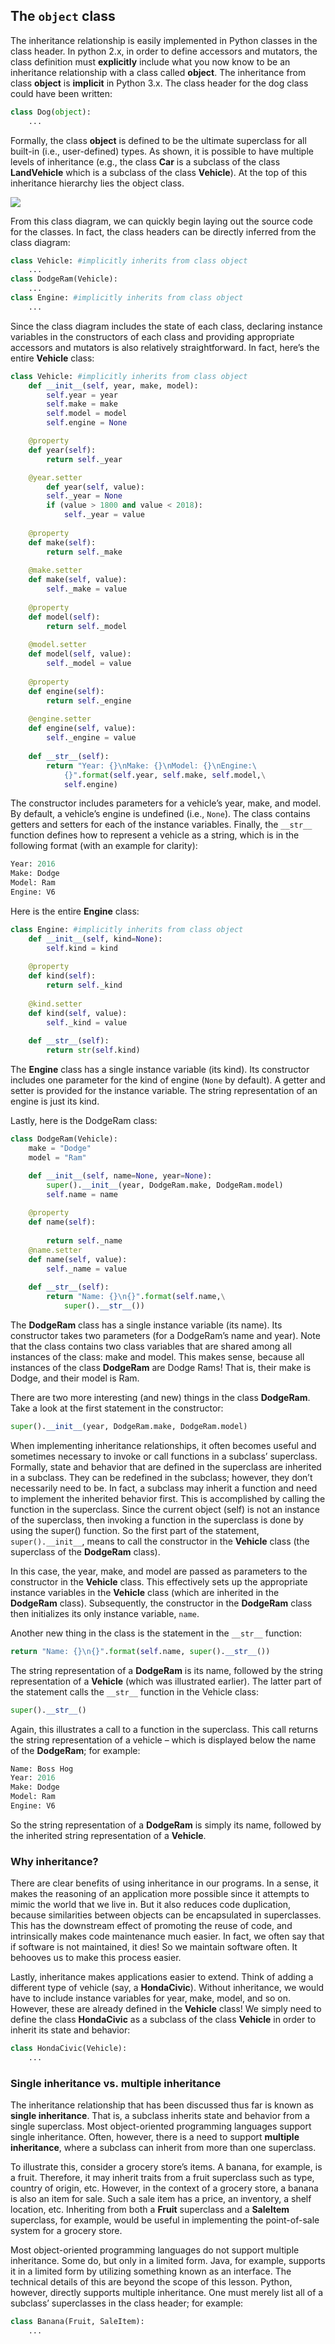 ## The `object` class
The inheritance relationship is easily implemented in Python classes in the class header. In python 2.x,
in order to define accessors and mutators, the class definition must **explicitly** include what you now
know to be an inheritance relationship with a class called **object**. The inheritance from class **object** is
**implicit** in Python 3.x. The class header for the dog class could have been written:
```python
class Dog(object):
    ...
```

Formally, the class **object** is defined to be the ultimate superclass for all built-in (i.e., user-defined)
types. As shown, it is possible to have multiple levels of inheritance (e.g., the class **Car** is a subclass of
the class **LandVehicle** which is a subclass of the class **Vehicle**). At the top of this inheritance hierarchy
lies the object class. 

![](./images/Lesson12-05.png){fig-align="center"}

From this class diagram, we can quickly begin laying out the source code for the classes. In fact, the
class headers can be directly inferred from the class diagram:
```python
class Vehicle: #implicitly inherits from class object
    ...
class DodgeRam(Vehicle):
    ...
class Engine: #implicitly inherits from class object
    ...
```

Since the class diagram includes the state of each class, declaring instance variables in the constructors
of each class and providing appropriate accessors and mutators is also relatively straightforward. In
fact, here's the entire **Vehicle** class:
```python
class Vehicle: #implicitly inherits from class object
    def __init__(self, year, make, model):
        self.year = year
        self.make = make
        self.model = model
        self.engine = None

    @property
    def year(self):
        return self._year

    @year.setter
        def year(self, value):
        self._year = None
        if (value > 1800 and value < 2018):
            self._year = value
    
    @property
    def make(self):
        return self._make
    
    @make.setter
    def make(self, value):
        self._make = value
    
    @property
    def model(self):
        return self._model
    
    @model.setter
    def model(self, value):
        self._model = value
    
    @property
    def engine(self):
        return self._engine
    
    @engine.setter
    def engine(self, value):
        self._engine = value
    
    def __str__(self):
        return "Year: {}\nMake: {}\nModel: {}\nEngine:\
            {}".format(self.year, self.make, self.model,\
            self.engine)
```

The constructor includes parameters for a vehicle's year, make, and model. By default, a vehicle's
engine is undefined (i.e., `None`). The class contains getters and setters for each of the instance
variables. Finally, the `__str__` function defines how to represent a vehicle as a string, which is in the
following format (with an example for clarity):
```python
Year: 2016
Make: Dodge
Model: Ram
Engine: V6
```

Here is the entire **Engine** class:
```python
class Engine: #implicitly inherits from class object
    def __init__(self, kind=None):
        self.kind = kind
    
    @property
    def kind(self):
        return self._kind
    
    @kind.setter
    def kind(self, value):
        self._kind = value
    
    def __str__(self):
        return str(self.kind)
```

The **Engine** class has a single instance variable (its kind). Its constructor includes one parameter for the
kind of engine (`None` by default). A getter and setter is provided for the instance variable. The string
representation of an engine is just its kind.

Lastly, here is the DodgeRam class:
```python
class DodgeRam(Vehicle):
    make = "Dodge"
    model = "Ram"

    def __init__(self, name=None, year=None):
        super().__init__(year, DodgeRam.make, DodgeRam.model)
        self.name = name
    
    @property
    def name(self):
    
        return self._name
    @name.setter
    def name(self, value):
        self._name = value
    
    def __str__(self):
        return "Name: {}\n{}".format(self.name,\
            super().__str__())
```

The **DodgeRam** class has a single instance variable (its name). Its constructor takes two parameters (for
a DodgeRam's name and year). Note that the class contains two class variables that are shared among
all instances of the class: make and model. This makes sense, because all instances of the class
**DodgeRam** are Dodge Rams! That is, their make is Dodge, and their model is Ram.

There are two more interesting (and new) things in the class **DodgeRam**. Take a look at the first
statement in the constructor:
```python
super().__init__(year, DodgeRam.make, DodgeRam.model)
```

When implementing inheritance relationships, it often becomes useful and sometimes necessary to
invoke or call functions in a subclass' superclass. Formally, state and behavior that are defined in the
superclass are inherited in a subclass. They can be redefined in the subclass; however, they don't
necessarily need to be. In fact, a subclass may inherit a function and need to implement the inherited
behavior first. This is accomplished by calling the function in the superclass. Since the current object
(self) is not an instance of the superclass, then invoking a function in the superclass is done by using the
super() function. So the first part of the statement, `super().__init__`, means to call the
constructor in the **Vehicle** class (the superclass of the **DodgeRam** class).

In this case, the year, make, and model are passed as parameters to the constructor in the **Vehicle** class.
This effectively sets up the appropriate instance variables in the **Vehicle** class (which are inherited in the
**DodgeRam** class). Subsequently, the constructor in the **DodgeRam** class then initializes its only
instance variable, `name`.

Another new thing in the class is the statement in the `__str__` function:
```python
return "Name: {}\n{}".format(self.name, super().__str__())
```

The string representation of a **DodgeRam** is its name, followed by the string representation of a **Vehicle**
(which was illustrated earlier). The latter part of the statement calls the `__str__` function in the
Vehicle class:
```python
super().__str__()
```

Again, this illustrates a call to a function in the superclass. This call returns the string representation of a
vehicle – which is displayed below the name of the **DodgeRam**; for example:
```python
Name: Boss Hog
Year: 2016
Make: Dodge
Model: Ram
Engine: V6
```

So the string representation of a **DodgeRam** is simply its name, followed by the inherited string
representation of a **Vehicle**.

### Why inheritance?
There are clear benefits of using inheritance in our programs. In a sense, it makes the reasoning of an
application more possible since it attempts to mimic the world that we live in. But it also reduces code
duplication, because similarities between objects can be encapsulated in superclasses. This has the
downstream effect of promoting the reuse of code, and intrinsically makes code maintenance much
easier. In fact, we often say that if software is not maintained, it dies! So we maintain software often. It
behooves us to make this process easier.

Lastly, inheritance makes applications easier to extend. Think of adding a different type of vehicle (say,
a **HondaCivic**). Without inheritance, we would have to include instance variables for year, make,
model, and so on. However, these are already defined in the **Vehicle** class! We simply need to define
the class **HondaCivic** as a subclass of the class **Vehicle** in order to inherit its state and behavior:
```python
class HondaCivic(Vehicle):
    ...
```

### Single inheritance vs. multiple inheritance
The inheritance relationship that has been discussed thus far is known as **single inheritance**. That is, a
subclass inherits state and behavior from a single superclass. Most object-oriented programming
languages support single inheritance. Often, however, there is a need to support **multiple inheritance**,
where a subclass can inherit from more than one superclass.

To illustrate this, consider a grocery store's items. A banana, for example, is a fruit. Therefore, it may
inherit traits from a fruit superclass such as type, country of origin, etc. However, in the context of a
grocery store, a banana is also an item for sale. Such a sale item has a price, an inventory, a shelf
location, etc. Inheriting from both a **Fruit** superclass and a **SaleItem** superclass, for example, would be
useful in implementing the point-of-sale system for a grocery store.

Most object-oriented programming languages do not support multiple inheritance. Some do, but only in
a limited form. Java, for example, supports it in a limited form by utilizing something known as an
interface. The technical details of this are beyond the scope of this lesson. Python, however, directly
supports multiple inheritance. One must merely list all of a subclass' superclasses in the class header;
for example:
```python
class Banana(Fruit, SaleItem):
    ...
```
